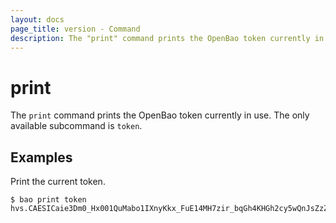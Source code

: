 ```yaml
---
layout: docs
page_title: version - Command
description: The "print" command prints the OpenBao token currently in use.
---
```


# print

The `print` command prints the OpenBao token currently in use. The only available subcommand is `token`.

## Examples

Print the current token.

```shell-session
$ bao print token
hvs.CAESICaie3Dm0_Hx001QuMabo1IXnyKkx_FuE14MH7zir_bqGh4KHGh2cy5wQnJsZzZ6WG82b29HUlI3eFdEQ0NPQzQ
```
